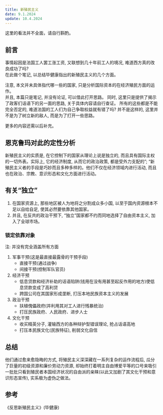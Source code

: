 ```yaml
---
title: 新殖民主义
date: 9.1.2024
update: 10.4.2024
---
```



<Hint type="warning">
这里的看法并不全面，请自行斟酌。
</Hint>

## 前言

事情起因是法国工人罢工涨工资, 又联想到几十年前工人的境况, 难道西方真的改良成功了吗?  
在此做个笔记, 以总结毕健康指出的新殖民主义的几个方面。

注意, 本文并未具体指代哪一些的国家, 只是分析国际资本的在经济殖民方面的运作。  
并且, 本篇只是笔记, 并没有论证, 可以借此打开思路。
同时, 这里只是提供了揭示了政客们话语下的另一面的思路, 关于具体内容请自行查证。
所有的这些都是不能完全否定的, 难道法国的工人们为自己争取权益就有错了吗? 并不是这样的, 这里并不是为了树立新的敌人, 而是为了打开一些思路。

更多的内容还需以后补充。

## 恩克鲁玛对此的定性分析

新殖民主义的实质是, 在它控制下的国家从理论上说是独立的, 而且具有国际主权的一切外表。实际上, 它的经济制度, 从而它的政治政策, 都是受外力支配的”; “新殖民主义者的手段是巧妙而且多种多样的。他们不仅在经济领域内进行活动, 而且也在政治、宗教、意识形态和文化方面进行活动。

## 有关“独立”

1. 在国家资源上, 那些地区被人为地将之分割成众多小国, 以至于国内资源根本不足以自给自足, 使其必然要依靠其他国家。
2. 并且, 在反共的政治干预下, “独立”国家都不约而同地选择了自由资本主义, 加入了全球市场。

### 锁定依靠对象

注: 并没有完全涵盖所有方面

1. 军事干预(这是最直接最露骨的干预手段)
   - 直接干预(通过战争)
   - 间接干预(控制军队官员)
2. 经济干预
   - 低息贷款和经济补助的话语陷阱(钱用在没有用甚至起反作用的地方)使低息贷款变成了高利贷
   - 跨国公司在其国家形成垄断, 打压本地民族资本主义的发展
3. 政治干预
   - 扶植傀儡政府(并利用其对工人进行残暴统治)
   - 打压民族政府、人民政府、进步人士
4. 文化干预
   - 收买精英分子, 灌输西方的各种辩护型错误理论, 抢占话语高地
   - 打压本民族文化(民族特征), 削弱文化自信

## 总结

他们通过愈来愈隐晦的方式, 将殖民主义深深藏在一系列复杂的运作流程后, 瓜分了巨量的初级资源和廉价劳动力资源, 却始终打着明主自由博爱平等的口号来吸引一批批只看到殖民者本国经济状况的自由派的亲睐(以此又加剧了其文化干预和意识形态宣传), 实系极为虚伪之做法。

## 参考

《反思新殖民主义》(毕健康)
